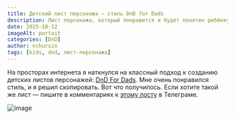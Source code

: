```yaml
---
title: Детский лист персонажа — стиль DnD for Dads
description: Лист персонажа, который понравится и будет понятен ребёнку
date: 2025-10-12
imageAlt: portait
categories: [DnD]
author: nchursin
tags: [kids, dnd, лист-персонажа]
---
```


На просторах интернета я наткнулся на классный подход к созданию детских листов персонажей: [DnD For Dads](https://geekyhostess.com/dnd-for-dads/). Мне очень понравился стиль, и я решил скопировать. Вот что получилось. Если хотите такой же лист — пишите в комментариях к [этому посту](https://geekyhostess.com/dnd-for-dads/) в Телеграме.

![image](@assets/tips/dnd/dnd_for_dads_style/char_list.png)

